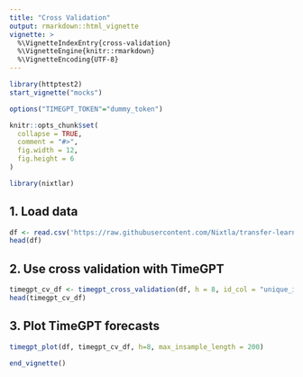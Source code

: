 ```yaml
---
title: "Cross Validation"
output: rmarkdown::html_vignette
vignette: >
  %\VignetteIndexEntry{cross-validation}
  %\VignetteEngine{knitr::rmarkdown}
  %\VignetteEncoding{UTF-8}
---
```

```r
library(httptest2)
start_vignette("mocks")

options("TIMEGPT_TOKEN"="dummy_token")

knitr::opts_chunk$set(
  collapse = TRUE,
  comment = "#>", 
  fig.width = 12, 
  fig.height = 6
)
```

```r
library(nixtlar)
```

## 1. Load data 

```r
df <- read.csv('https://raw.githubusercontent.com/Nixtla/transfer-learning-time-series/main/datasets/electricity-short.csv')
head(df)
```

## 2. Use cross validation with TimeGPT 

```r
timegpt_cv_df <- timegpt_cross_validation(df, h = 8, id_col = "unique_id", n_windows = 5, step_size = 2)
head(timegpt_cv_df)
```

## 3. Plot TimeGPT forecasts 

```r
timegpt_plot(df, timegpt_cv_df, h=8, max_insample_length = 200)
```


```r
end_vignette()
```
